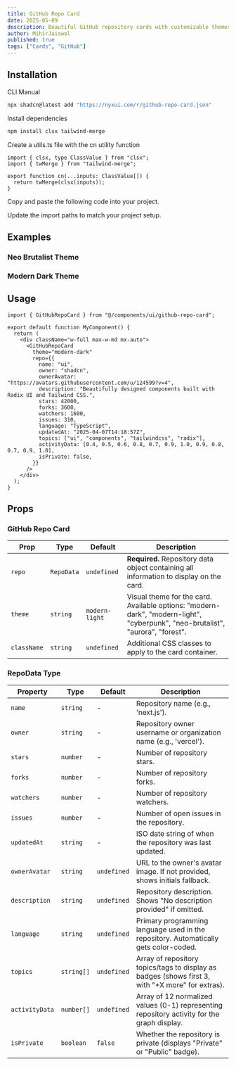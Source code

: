 ```yaml
---
title: GitHub Repo Card
date: 2025-05-09
description: Beautiful GitHub repository cards with customizable themes, activity graphs, and real-time data fetching.
author: MihirJaiswal
published: true
tags: ["Cards", "GitHub"]
---
```


<ComponentPreview name="github-repo-card-demo" />

## Installation

<Tabs defaultValue="cli">

<TabsList>
  <TabsTrigger value="cli">CLI</TabsTrigger>
  <TabsTrigger value="manual">Manual</TabsTrigger>
</TabsList>
<TabsContent value="cli">

```bash
npx shadcn@latest add "https://nyxui.com/r/github-repo-card.json"
```

</TabsContent>

<TabsContent value="manual">

<Steps>

<Step>Install dependencies</Step>

```bash
npm install clsx tailwind-merge
```

<Step>Create a utils.ts file with the cn utility function</Step>

```tsx
import { clsx, type ClassValue } from "clsx";
import { twMerge } from "tailwind-merge";

export function cn(...inputs: ClassValue[]) {
  return twMerge(clsx(inputs));
}
```

<Step>Copy and paste the following code into your project.</Step>

<ComponentSource name="github-repo-card" />

<Step>Update the import paths to match your project setup.</Step>

</Steps>

</TabsContent>

</Tabs>

## Examples

### Neo Brutalist Theme

<ComponentPreview name="github-repo-card-demo1" />

### Modern Dark Theme

<ComponentPreview name="github-repo-card-demo2" />

## Usage

```tsx
import { GitHubRepoCard } from "@/components/ui/github-repo-card";
```

```tsx
export default function MyComponent() {
  return (
    <div className="w-full max-w-md mx-auto">
      <GitHubRepoCard
        theme="modern-dark"
        repo={{
          name: "ui",
          owner: "shadcn",
          ownerAvatar: "https://avatars.githubusercontent.com/u/124599?v=4",
          description: "Beautifully designed components built with Radix UI and Tailwind CSS.",
          stars: 42000,
          forks: 3600,
          watchers: 1600,
          issues: 310,
          language: "TypeScript",
          updatedAt: "2025-04-07T14:18:57Z",
          topics: ["ui", "components", "tailwindcss", "radix"],
          activityData: [0.4, 0.5, 0.6, 0.8, 0.7, 0.9, 1.0, 0.9, 0.8, 0.7, 0.9, 1.0],
          isPrivate: false,
        }}
      />
    </div>
  );
}
```

## Props

### GitHub Repo Card

| Prop        | Type       | Default          | Description                                                                                                                    |
| ----------- | ---------- | ---------------- | ------------------------------------------------------------------------------------------------------------------------------ |
| `repo`      | `RepoData` | `undefined`      | **Required.** Repository data object containing all information to display on the card.                                        |
| `theme`     | `string`   | `modern-light` | Visual theme for the card. Available options: "modern-dark", "modern-light", "cyberpunk", "neo-brutalist", "aurora", "forest". |
| `className` | `string`   | `undefined`      | Additional CSS classes to apply to the card container.                                                                         |

### RepoData Type

| Property        | Type       |  Default     | Description                                                                                      |
| --------------- | ---------- |  ----------- | -------------------------------------------------------------------------------------------------|
| `name`          | `string`   |  -           | Repository name (e.g., 'next.js').                                                               |
| `owner`         | `string`   |  -           | Repository owner username or organization name (e.g., 'vercel').                                 |
| `stars`         | `number`   |  -           | Number of repository stars.                                                                      |
| `forks`         | `number`   |  -           | Number of repository forks.                                                                      |
| `watchers`      | `number`   |  -           | Number of repository watchers.                                                                   |
| `issues`        | `number`   |  -           | Number of open issues in the repository.                                                         |
| `updatedAt`     | `string`   |  -           | ISO date string of when the repository was last updated.                                         |
| `ownerAvatar`   | `string`   |  `undefined` | URL to the owner's avatar image. If not provided, shows initials fallback.                       |
| `description`   | `string`   |  `undefined` | Repository description. Shows "No description provided" if omitted.                              |
| `language`      | `string`   |  `undefined` | Primary programming language used in the repository. Automatically gets color-coded.             |
| `topics`        | `string[]` |  `undefined` | Array of repository topics/tags to display as badges (shows first 3, with "+X more" for extras). |
| `activityData`  | `number[]` |  `undefined` | Array of 12 normalized values (0-1) representing repository activity for the graph display.      |
| `isPrivate`     | `boolean`  |  `false`     | Whether the repository is private (displays "Private" or "Public" badge).                        |

